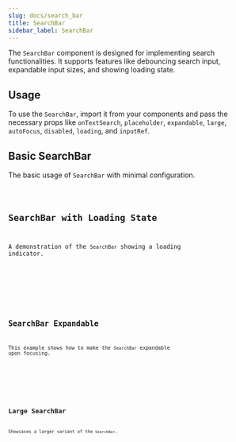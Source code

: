 ```yaml
---
slug: docs/search_bar
title: SearchBar
sidebar_label: SearchBar
---
```


The `SearchBar` component is designed for implementing search functionalities. It supports features like debouncing search input, expandable input sizes, and showing loading state.

## Usage

To use the `SearchBar`, import it from your components and pass the necessary props like `onTextSearch`, `placeholder`, `expandable`, `large`, `autoFocus`, `disabled`, `loading`, and `inputRef`.


## Basic SearchBar

The basic usage of `SearchBar` with minimal configuration.


<CodeSample>
    <SearchBarBasicDemo/>
</CodeSample>

<Code code={SearchBarBasicSource} lang="tsx" />

## SearchBar with Loading State

A demonstration of the `SearchBar` showing a loading indicator.


<CodeSample>
    <SearchBarLoadingDemo/>
</CodeSample>

<Code code={SearchBarLoadingSource} lang="tsx" />

## SearchBar Expandable

This example shows how to make the `SearchBar` expandable upon focusing.


<CodeSample>
    <SearchBarExpandableDemo/>
</CodeSample>

<Code code={SearchBarExpandableSource} lang="tsx" />

## Large SearchBar

Showcases a larger variant of the `SearchBar`.


<CodeSample>
    <SearchBarLargeDemo/>
</CodeSample>

<Code code={SearchBarLargeSource} lang="tsx" />
